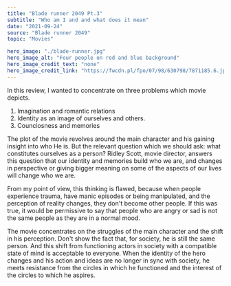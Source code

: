---
title: "Blade runner 2049 Pt.3"
subtitle: "Who am I and and what does it mean"
date: "2021-09-24"
source: "Blade runner 2049"
topic: "Movies"

hero_image: "./blade-runner.jpg"
hero_image_alt: "Four people on red and blue background"
hero_image_credit_text: "none"
hero_image_credit_link: "https://fwcdn.pl/fpo/07/98/630798/7871185.6.jpg"
---

In this review, I wanted to concentrate on three problems which movie 
depicts. 
1. Imagination and romantic relations
2. Identity as an image of ourselves and others.
3. Counciosness and memories

The plot of the movie revolves around the main character and his gaining
insight into who He is. But the relevant question which we should ask:
what constitutes ourselves as a person? Ridley Scott, movie director,
answers this question that our identity and memories build who we are, and changes in perspective or giving bigger meaning on some
of the aspects of our lives will change who we are.

From my point of view, this thinking is flawed, because when people 
experience trauma, have manic episodes or being manipulated, and 
the perception of reality changes, they don't become other people. 
If this was true, it would be permissive to say that people who are 
angry or sad is not the same people as they are in a normal mood. 

The movie concentrates on the struggles of the main character and the shift
in his perception. Don't show the fact that, for society,
he is still the same person. And this shift from functioning
actors in society with a compatible state of mind is acceptable to everyone.
When the identity of the hero changes and his action and ideas are no longer in sync with society, he meets resistance from the circles in which he functioned and the interest of the circles to which he aspires. 